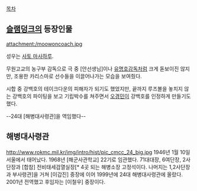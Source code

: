 [[목차]]
== [[슬램덩크]]의 등장인물 ==
attachment:/moowoncoach.jpg

성우는 [[사토 마사하루]].

무원고교의 농구부 감독으로 극 중 [안선생님]이나 [[유명호]]감독처럼 크게 돋보이진 않지만, 조용한 카리스마로 선수들을 이끌어나가는 모습을 보여줬다.

시합 중 강백호의 테이크다운의 피해자가 되기도 했었지만, 끝까지 루즈볼을 놓치지 않는 강백호의 파이팅을 보고 기립박수를 쳐주면서 [[오경민]]이 강백호를 인정하게 만들기도 했다.

--24대 [해병대사령관]을 역임했다--
== 해병대사령관 ==
http://www.rokmc.mil.kr/img/intro/hist/pic_cmcc_24_big.jpg
1946년 1월 10일 서울에서 태어났다. 1968년 [해군사관학교] 22기로 임관했다. 71대대장, 6여단장, 2사단장과 [합참] 전비태세검열실장[* 4곳 되는 해병소장 고정석이다. 나머지는 1,2사단장과 부사령관]을 거쳐 [이갑진] 중장에 이어 1999년에 24대 해병대사령관에 올랐다. 2001년 전역했고 후임자는 [이철우] 중장이다. 
